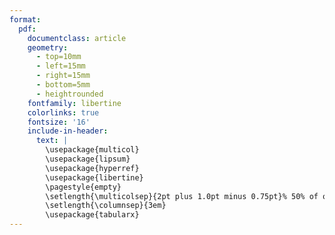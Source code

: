 ```yaml
---
format: 
  pdf: 
    documentclass: article
    geometry:
      - top=10mm
      - left=15mm
      - right=15mm
      - bottom=5mm
      - heightrounded
    fontfamily: libertine
    colorlinks: true
    fontsize: '16'
    include-in-header: 
      text: |
        \usepackage{multicol}
        \usepackage{lipsum}
        \usepackage{hyperref}
        \usepackage{libertine}
        \pagestyle{empty}
        \setlength{\multicolsep}{2pt plus 1.0pt minus 0.75pt}% 50% of original values
        \setlength{\columnsep}{3em}
        \usepackage{tabularx}
---
```



<!-- TITLE -->
\begin{huge}\begin{center}{\bf ALEX BARTH}\end{center}\end{huge}

<!-- CONTACT INFO -->
\begin{center}
Email: \href{mailto:alex.barth.science@gmail.com}{alex.barth.science@gmail.com} \\
ORCID: \href{https://orcid.org/0000-0001-7154-6260}{0000-0001-7154-6260} \\
\href{https://TheAlexBarth.Github.io}{TheAlexBarth.Github.io} \\
\end{center}
\vspace{15pt}

<!-- EDUCATION: 1ST BULLET -->
\begin{large}
  \hrule
  \textbf{EDUCATION}
  \vspace{3pt}
  \hrule
  \begin{multicols}{2}
    \begin{flushleft}\textbf{Ph.D. Biological Science in Ecology}\end{flushleft}
    \begin{flushright}Scheduled Defense: Feb 14, 2024\end{flushright}
  \end{multicols}
  \vspace{-0.17cm}
  \begin{multicols}{2}
    \begin{flushleft}University of South Carolina\end{flushleft}
  \end{multicols}
\end{large}

\vspace{0.05cm}

<!-- EDUCATION: 2ND BULLET -->
\begin{large}
  \begin{multicols}{2}
    \begin{flushleft}\textbf{B.S. Marine Science, Minor Statistics}\end{flushleft}
    \begin{flushright}2019\end{flushright}
  \end{multicols}
  \vspace{-0.17cm}
  \begin{multicols}{2}
    \begin{flushleft}
    California Polytechnic State University, SLO
    \end{flushleft}
  \end{multicols}
\end{large}
\vspace{10pt}

\begin{large}
  \textbf{RESEARCH EXPERIENCE}
  \vspace{3pt}
  \hrule
\end{large}
\begin{normalsize}
  \begin{tabularx}{\textwidth}{p{0.2\textwidth} >{\raggedright\arraybackslash}X}
    2019- & Graduate Research Assistant, \href{https://www.zoo-plankton.net/}{\textbf{Stone Zooplankton Ecology Lab}}, University of South Carolina \newline Advisor: Dr. Joshua Stone\\
    2017-2019 & HAB Sampling Technician, \textbf{Southern California Coastal Ocean Observing System}, Cal Poly Center for Coastal Marine Science. \newline Advisors: Dr. Alexis Pasulka, Dr. Ryan Walter\\
    2018-2019 & Student Research Assistant, \textbf{Common Garden reciprocal cross of \textit{K. kelletii}}, Cal Poly \newline Adivsor: Dr. Crow White\\
    2017 & Senior Research Project, \textbf{Investigating a trophic cascade in the upper subtitle} \newline Wrigley Institute, Catalina Island. Advisor: Dr. Chris Lowe\\
    2017 & Summer Research Assistant, \textbf{Fishes of Texas}, University of Texas at Austin \newline Advisors: Adam Cohen, Dr. Dean Hendrickson
  \end{tabularx}
\end{normalsize}
\vspace{10pt}

\begin{large}
  \textbf{TEACHING \& OUTREACH}
  \vspace{3pt}
  \hrule
\end{large}
\begin{normalsize}
  \textbf{Instructor of Record}, University of South Carolina\\
  \begin{tabularx}{\textwidth}{p{0.2\textwidth} >{\raggedright\arraybackslash}X}
    Fall 2023 & Principles of Ecology Lab (BIOL570L)
  \end{tabularx}\\
  \textbf{Graduate Teaching Assistant (Lab Instructor)}, University of South Carolina\\
  \begin{tabularx}{\textwidth}{p{0.2\textwidth} >{\raggedright\arraybackslash}X}
    Spring 2023 & Invertebrate Zoology (MSCI510L)\\
    Spring 2020 - Fall 2022 & Ecology \& Ecology Lab (BIOL301L)\\
    Fall 2019 & Introduction to Biology Lab (BIOL101L)
  \end{tabularx}\\
  \textbf{Magellan Undergraduate Scholar Project Advisor}, University of South Carolina\\
  \begin{tabularx}{\textwidth}{p{0.2\textwidth} >{\raggedright\arraybackslash}X}
    2022-2023 & \textit{Characterizing trichodesmium patterns in oligotrophic oceans through in-situ imaging}
  \end{tabularx}\\
  \textbf{Guest Lectures}\\
  \begin{tabularx}{\textwidth}{p{0.2\textwidth} >{\raggedright\arraybackslash}X}
    Fall 2022 & CSCE585: Machine Learning Systems, USC\\
    Fall 2020 & Ocean Sampling Techniques, Cal Poly
  \end{tabularx}\\
  \textbf{Outreach Programs}\\
  \begin{tabularx}{\textwidth}{p{0.2\textwidth} >{\raggedright\arraybackslash}X}
    2020-2022 & PlanktoScope development and outreach program, University of South Carolina and North Inlet-Winyah Bay National Estuarine Research Reserve\\
    2018-2019 & Outreach Diver, Dive Beneath the Surface, Cal Poly\\
    2018, 2019 & Group Instuctor, Learn by Doing Lab Cal Poly\\
    2016 & Informal Education Assistant, Greater Cleveland Aquarium
  \end{tabularx}
\end{normalsize}
\pagebreak

<!-- Research Funding -->
\begin{large}
  \textbf{GRANTS \& AWARDS}
  \vspace{3pt}
  \hrule
\end{large}
\begin{normalsize}
  \begin{tabularx}{\textwidth}{p{0.2\textwidth} >{\raggedright\arraybackslash}X}
    2023 & \textbf{Graduate Travel Grant}, University of South Carolina, \$500\\
    2023-2024 & \textbf{FlowCam Graduate Research Grant}, Equipment and Travel \newline \textit{Using FlowCam to characterize microplankton communities following intense rainfall events}\\
    2023 & \textbf{Elsie Taber Fellowship}, University of South Carolina, \$2,500\\
    2023 & \textbf{Graduate Travel Grant}, University of South Carolina, \$800\\
    2023 & \textbf{Slocum Lunz Foundation}, \$1,130 \newline \textit{A combined experimental-observational approach to measure whole-community responses to storm events in estuaries}\\
    2022 & \textbf{Elsie Taber Fellowship}, University of South Carolina, \$2,980 \newline \textit{Collaborative Research with NOAA Pacific Islands Fisheries Science Center} \\
    2021-2022 & \textbf{SPARC Graduate Research Grant}, \$4,979 \newline \textit{Establishing community-based science monitoring of zooplankton communities’ response to harmful algae through low-cost imaging tools} \\
    2019-2023 & \textbf{Presidential Fellowship}, University of South Carolina, \$40,000 \newline \textit{University-wide fellowship for top doctoral students}\\
    2019, 2021 & \textbf{NSF GRFP}, Hononable Mention (2x) \\
    2019 & \textbf{Frost Student Research Award}, \$500 \newline \textit{A common-garden, reciprocal cross of K. kelletii}
  \end{tabularx}
\end{normalsize}
\vspace{10pt}

<!-- Publications -->
\begin{large}
  \textbf{PUBLICATIONS}
  \vspace{3pt}
  \hrule
\end{large}
\begin{normalsize}
  \begin{tabularx}{\textwidth}{p{0.2\textwidth} >{\raggedright\arraybackslash}X}
    \textit{In Review} & \textbf{Barth AJ.} Stone JP. Getting a clear picture: application and analyses of in-situ imaging data for plankton ecology. \textit{Journal of Plankton Research: Horizons}\\
    2023 (pre-print) & Cohen NR. Krinos AI. ... \textbf{Barth AB.} ... et al. Protistan metabolism across the western North Atlantic Ocean revealed through autonous underwater profiling. \textit{in review at Nature Comms.}. pre-print at bioRxiv. \href{https://www.biorxiv.org/content/10.1101/2023.11.20.567900v1.abstract}{doi: 10.1101/2023.11.20.567900}\\
    2023 & \textbf{Barth A.} Johnson R. Stone J. Size and transparency influence diel vertical migration patterns in copepods. \textit{Limnology and Oceanogrphy}. \href{https://doi.org/10.1002/lno.12461}{doi: 10.1002/lno.12461}\\
    2023 & Kenitz KM. Orenstein EC. Anderson CR. \textbf{Barth AJ.} et al. Convening expert taxonomists to build image libraries for training automated classifiers. \textit{Limnol. Oceanogr. Bulletin}. \href{https://doi.org/10.1002/lob.10584}{doi: 10.1002/lob.10584}\\
    2022 & \textbf{Barth A.} Stone J. Comparison of an \textit{in situ} device and net-based method to study mesozooplankton communities in an oligotrophic system. \textit{Front. Mar Sci}. \href{https://doi.org/10.3389/fmars.2022.898057}{doi: 10.3389/fmars.2022.898057}\\
    2020 & \textbf{Barth A.} Walter RK. Robbins I. Pasulka A. Seasonal and interannual variability of phytoplankton abundance and community composition on the Central Coast of California. \textit{Mar. Ecol. Prog. Ser.} \href{https://doi.org/10.3354/meps13245}{doi: 10.3354/meps13245}
  \end{tabularx}
\end{normalsize}
\vspace{10pt}

<!-- Public Software Packages -->
\begin{large}
  \textbf{PUBLIC SOFTWARE PACKAGES}
  \vspace{3pt}
  \hrule
\end{large}
\begin{normalsize}
  \begin{tabularx}{\textwidth}{p{0.2\textwidth} >{\raggedright\arraybackslash}X}
    (DEV) Ver 0.0.0.9 & Flowprocess. A processing pipeline for flowcam output (Visual SpreadSheet 6) to be best formatted for Ecotaxa entry. R. \href{https://github.com/TheAlexBarth/FlowProcess/tree/main}{https://github.com/TheAlexBarth/FlowProcess}\\
    (DEV) Ver 1.2.2.9 & EcotaxaTools. A toolkit to process output files from the web application Ecotaxa. R. \href{https://github.com/TheAlexBarth/EcotaxaTools}{https://github.com/TheAlexBarth/EcotaxaTools.}\\
    Ver 0.2.0 & ggusc. A color palette for University of South Carolina color schemes. R. \href{https://github.com/TheAlexBarth/ggusc}{https://github.com/TheAlexBarth/ggusc}
  \end{tabularx}
\end{normalsize}
\vspace{10pt}


<!-- Field & Oceanographic Experince & Certification -->
\begin{large}
  \textbf{FIELD \& OCEANOGRAPHIC EXPERIENCE}
  \vspace{3pt}
  \hrule
\end{large}
\begin{normalsize}
  \begin{tabularx}{\textwidth}{p{0.2\textwidth} >{\raggedright\arraybackslash}X}
    2022 & \textbf{R/V Oscar Elton Sette, Big Eye Tuna Oceanography Cruise}\\
    2019 & \textbf{R/V Atlantic Explorer, BATS, July Cruise}\\
    2018 & Scientific Diver Certification, \textbf{American Academy of Underwater Scientists (AAUS)}\\
    2017 & Small Boat Certification, \textbf{NASBLA}, California
  \end{tabularx}
\end{normalsize}
\pagebreak

<!-- Service Activities -->
\begin{large}
  \textbf{SERVICE}
  \vspace{3pt}
  \hrule
\end{large}
\begin{normalsize}
  \begin{tabularx}{\textwidth}{p{0.2\textwidth} >{\raggedright\arraybackslash}X}
    Journal Reviewer & \textbf{Estuaries \& Coasts, Nature Comm. Earth and Environment}\\
    2022-2023 & Co-Chair Graduate Stipend \& Cost-of-Living Committee, USC\\
    2022-2023 & Secretary of Data Management, Graduate Student Association of USC\\
    2021-2022 & Service Chair, Graduate Association of Biological Sciences of USC\\
    2019-2021 & Presidential Fellows Advisory Council, USC\\
    2019- & Member, Graduate Association of Biological Sciences, USC\\
    2016-2019 & Member, Marine Science Club, Cal Poly
  \end{tabularx}
\end{normalsize}
\vspace{10pt}


<!-- Presentations -->
\begin{large}
  \textbf{PRESENTATIONS \& SEMINARS}
  \vspace{3pt}
  \hrule
\end{large}
\begin{normalsize}
  \textbf{Seminars \& Invited Talks}\\
  \begin{tabularx}{\textwidth}{p{0.2\textwidth} >{\raggedright\arraybackslash}X}
    Dec 2023 & USC Ecology Seminar \newline Title: \textit{Microplankton responses to intense rainfall events.}\\
    Mar 2023 & Invited Seminar, British Antartic Survey, Cambridge UK \newline Title: \textit{Plankton Paparazzi: How can in situ imaging reveal new patterns in plankton ecology?}\\
    April 2022 & USC Presidential Fellows Seminar \newline Title: \textit{Plankton control the world: New ways to understand the global overlords.}\\
    Feb 2022 & USC Ecology Seminar \newline Title: \textit{Plankon from the great blue to our local shores}\\
    Jun 2021 & USC Ecology Seminar \newline Title: \textit{Ocean Monsters: Giant protists and their role in zooplankton communities}
  \end{tabularx}
  \textbf{Conference \& Workshops}\\
  \begin{tabularx}{\textwidth}{p{0.2\textwidth} >{\raggedright\arraybackslash}X}
    CERF 2023 & \textbf{Barth A.} Stone J. A combined observational-experimental approach to identify the influence of rain on plankton communities. Oral Presentation\\
    ASLO 2023 & Stone JP. \textbf{Barth AJ.} Rykaczewski R. Wren J. Effects of the ETNP oxygen deficient zone on zooplankton communities and vertical migration. Co-author.\\
    ASLO 2023 & \textbf{Barth AJ.} Stone JP. Occupancy modelling of imagery data can reveal zooplankton vertical patterns and patchiness. Oral Presentation.\\
    UVP User Meeting, Villefrance 2022 & \textbf{Barth AJ}. EcotaxaTools: an open-source R. package for managing Ecotaxa data. Oral Presentation.\\
    UVP User Meeting, Villefrance 2022 & \textbf{Barth AJ}. Stone JP. UVP5HD comparisons to MOCNESS zooplankton abundance estimates and other observations from over a year of deployments in the Sargasso Sea.\\
    International Conference on Copepoda 2022 & \textbf{Barth AJ.} Stone JP. Migrator Morphology: In situ observations of copepod diel vertical migration. Oral Presentation.\\
    SEERS 2022 & \textbf{Barth AJ.} Stone JP. Improving citizen science phytoplankton monitoring thorugh a low-cost, open-source imaging device. Poster\\
    OSM 2022 & Pasulka AL. Walter RK. \textbf{Barth AJ}. Gilbert J. Robbins IR. Phytoplankton phenological shifts as indicators of oceanographic change in Central California. Co-author.\\
    PlankoScope Workshop 2021 & \textbf{Barth AJ.} PlanktoScope Progress and Plans. Oral Presentation.\\
    ASLO 2021 & Stone JP. \textbf{Barth AJ.} In-situ quantification of zooplankton around the oxygen minimum zone in the Sargasso Sea. Co-author.\\
    ASLO 2021 & \textbf{Barth AJ.} Stone JP. Quantifying Rhizaria abundance and ecology in the oligotrophic ocean. Oral Presentation\\
    OSM 2020 & \textbf{Barth AJ.} Walter RK. Robbins IR. Pasulka AL. Seasonal and interannual variability of phytoplankton abundance and community composition on the Central Coast of California. Poster
  \end{tabularx}
\end{normalsize}
\vspace{10pt}

